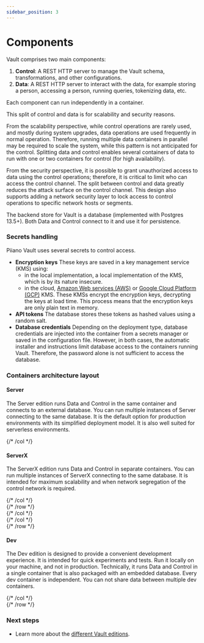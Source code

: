 ```yaml
---
sidebar_position: 3
---
```


# Components

Vault comprises two main components:
1. **Control**: A REST HTTP server to manage the Vault schema, transformations, and other configurations.
2. **Data**: A REST HTTP server to interact with the data, for example storing a person, accessing a person, running queries, tokenizing data, etc.

Each component can run independently in a container.

This split of control and data is for scalability and security reasons.

From the scalability perspective, while control operations are rarely used, and mostly during system upgrades, data operations are used frequently in normal operation. Therefore, running multiple data containers in parallel may be required to scale the system, while this pattern is not anticipated for the control. Splitting data and control enables several containers of data to run with one or two containers for control (for high availability).

From the security perspective, it is possible to grant unauthorized access to data using the control operations; therefore, it is critical to limit who can access the control channel. The split between control and data greatly reduces the attack surface on the control channel. This design also supports adding a network security layer to lock access to control operations to specific network hosts or segments.

The backend store for Vault is a database (implemented with Postgres 13.5+). Both Data and Control connect to it and use it for persistence.

### Secrets handling

Piiano Vault uses several secrets to control access. 

- **Encryption keys** These keys are saved in a key management service (KMS) using:
  - in the local implementation, a local implementation of the KMS, which is by its nature insecure.
  - in the cloud, [Amazon Web services (AWS)](https://docs.aws.amazon.com/kms/latest/developerguide/overview.html) or [Google Cloud Platform (GCP)](https://cloud.google.com/kms/docs) KMS. These KMSs encrypt the encryption keys, decrypting the keys at load time. This process means that the encryption keys are only plain text in memory.
- **API tokens** The database stores these tokens as hashed values using a random salt.
- **Database credentials** Depending on the deployment type, database credentials are injected into the container from a secrets manager or saved in the configuration file. However, in both cases, the automatic installer and instructions limit database access to the containers running Vault. Therefore, the password alone is not sufficient to access the database. 

### Containers architecture layout

<div className="row">

<div className="col col--6">

#### Server

The Server edition runs Data and Control in the same container and connects to an external database. You can run multiple instances of Server connecting to the same database. It is the default option for production environments with its simplified deployment model. It is also well suited for serverless environments.

</div> {/* /col */}

<div className="col col--6">

#### ServerX

The ServerX edition runs Data and Control in separate containers. You can run multiple instances of ServerX connecting to the same database. It is intended for maximum scalability and when network segregation of the control network is required.


</div> {/* /col */}
</div> {/* /row */}

<div className="row">
<div className="col col--6">
<Zoom>
<ThemedImage sources={{
  light: useBaseUrl('/img/pvault-server-diagram-light.svg'),
  dark: useBaseUrl('/img/pvault-server-diagram-dark.svg'),
}} alt="The architecture of the Vault Dev edition"/>
</Zoom>

</div> {/* /col */}
<div className="col col--6">
<Zoom>
<ThemedImage sources={{
light: useBaseUrl('/img/pvault-serverx-diagram-light.svg'),
dark: useBaseUrl('/img/pvault-serverx-diagram-dark.svg'),
}} alt="The architecture of the Vault ServerX edition"/>
</Zoom>
</div> {/* /col */}

</div> {/* /row */}

<div className="row">

<div className="col col--6">

#### Dev

The Dev edition is designed to provide a convenient development experience. It is intended for quick experiments and tests. Run it locally on your machine, and not in production. Technically, it runs Data and Control in a single container that is also packaged with an embedded database. 
Every dev container is independent. You can not share data between multiple dev containers.


<Zoom>
<ThemedImage sources={{
  light: useBaseUrl('/img/pvault-dev-diagram-light.svg'),
  dark: useBaseUrl('/img/pvault-dev-diagram-dark.svg'),
}} alt="The architecture of the Vault Dev edition"/>
</Zoom>

</div> {/* /col */}
</div> {/* /row */}

### Next steps

* Learn more about the [different Vault editions](editions).
